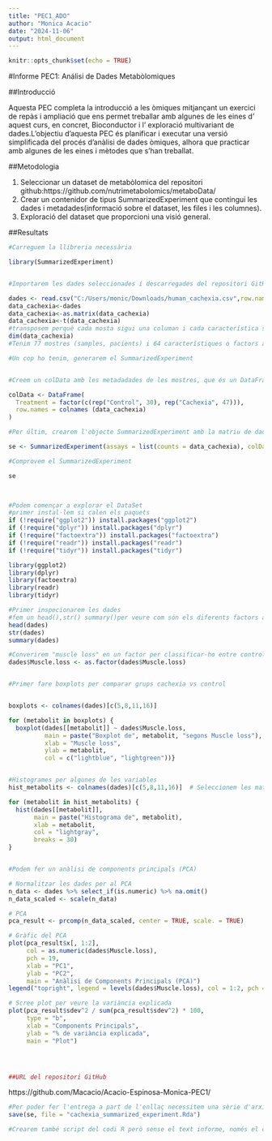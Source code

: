 ---
title: "PEC1_ADO"
author: "Monica Acacio"
date: "2024-11-06"
output: html_document
---

```{r setup, include=FALSE}
knitr::opts_chunk$set(echo = TRUE)
```


#Informe PEC1: Análisi de Dades Metabòlomiques


##Introducció

Aquesta PEC completa la introducció a les òmiques mitjançant un exercici de repàs i ampliació que ens permet treballar amb algunes de les eines d' aquest curs, en concret, Bioconductor i l' exploració multivariant de dades.L'objectiu d'aquesta PEC és planificar i executar una versió simplificada del procés d'anàlisi de dades òmiques, alhora que practicar amb algunes de les eines i mètodes que s'han treballat.


##Metodologia

1. Seleccionar un dataset de metabòlomica del repositori github:https://github.com/nutrimetabolomics/metaboData/
2. Crear un contenidor de tipus SummarizedExperiment que contingui les dades i metadades(informació sobre el dataset, les files i les columnes).
3. Exploració del dataset que proporcioni una visió general.


##Resultats

```{r}



#Carreguem la llibreria necessària

library(SummarizedExperiment)


#Importarem les dades seleccionades i descarregades del repositori GitHub.

dades <- read.csv("C:/Users/monic/Downloads/human_cachexia.csv",row.names=1)
data_cachexia<-dades
data_cachexia<-as.matrix(data_cachexia)
data_cachexia<-t(data_cachexia)
#transposem perquè cada mosta sigui una columan i cada característica sigui una fila
dim(data_cachexia)
#Tenim 77 mostres (samples, pacients) i 64 característiques o factors analitzats (factor).

#Un cop ho tenim, generarem el SummarizedExperiment


#Creem un colData amb les metadadades de les mostres, que és un DataFrame amb les mostres separades per 30 controls (Sans) i 47 pacients amb Cachexia. 

colData <- DataFrame(
  Treatment = factor(c(rep("Control", 30), rep("Cachexia", 47))),
  row.names = colnames (data_cachexia)
)

#Per últim, crearem l'objecte SummarizedExperiment amb la matriu de dades (counts) i les metadades (colData), i tindrem un sol objecte amb el qual podrem treballar

se <- SummarizedExperiment(assays = list(counts = data_cachexia), colData = colData)

#Comprovem el SummarizedExperiment

se

                          
```

```{r}
#Podem començar a explorar el DataSet
#primer instal·lem si calen els paquets
if (!require("ggplot2")) install.packages("ggplot2")
if (!require("dplyr")) install.packages("dplyr")
if (!require("factoextra")) install.packages("factoextra")
if (!require("readr")) install.packages("readr")
if (!require("tidyr")) install.packages("tidyr")

library(ggplot2)
library(dplyr)
library(factoextra)
library(readr)
library(tidyr)

#Primer inspecionarem les dades
#fem un head(),str() summary()per veure com són els diferents factors analitzats
head(dades)
str(dades)
summary(dades)

#Converirem "muscle loss" en un factor per classificar-ho entre controls i tractament i comparar els diferents metabolits analitzats
dades$Muscle.loss <- as.factor(dades$Muscle.loss)


#Primer fare boxplots per comparar grups cachexia vs control


boxplots <- colnames(dades)[c(5,8,11,16)]

for (metabolit in boxplots) {
  boxplot(dades[[metabolit]] ~ dades$Muscle.loss,
          main = paste("Boxplot de", metabolit, "segons Muscle loss"),
          xlab = "Muscle loss",
          ylab = metabolit,
          col = c("lightblue", "lightgreen"))}


#Histogrames per algunes de les variables
hist_metabolits <- colnames(dades)[c(5,8,11,16)]  # Seleccionem les mateixes columnes per als histogrames

for (metabolit in hist_metabolits) {
  hist(dades[[metabolit]],
       main = paste("Histograma de", metabolit),
       xlab = metabolit,
       col = "lightgray",
       breaks = 30)
}  


#Podem fer un anàlisi de components principals (PCA) 

# Normalitzar les dades per al PCA
n_data <- dades %>% select_if(is.numeric) %>% na.omit()
n_data_scaled <- scale(n_data)

# PCA
pca_result <- prcomp(n_data_scaled, center = TRUE, scale. = TRUE)

# Gràfic del PCA
plot(pca_result$x[, 1:2],
     col = as.numeric(dades$Muscle.loss),
     pch = 19,
     xlab = "PC1",
     ylab = "PC2",
     main = "Anàlisi de Components Principals (PCA)")
legend("topright", legend = levels(dades$Muscle.loss), col = 1:2, pch = 19)

# Scree plot per veure la variància explicada
plot(pca_result$sdev^2 / sum(pca_result$sdev^2) * 100,
     type = "b",
     xlab = "Components Principals",
     ylab = "% de variància explicada",
     main = "Plot")





```
```{r}
##URL del repositori GitHub

```

https://github.com/Macacio/Acacio-Espinosa-Monica-PEC1/


```{r}
#Per poder fer l'entrega a part de l'enllaç necessitem una sèrie d'arxius
save(se, file = "cachexia_summarized_experiment.Rda")

#Crearem també script del codi R però sense el text informe, només el codi comentat


```

